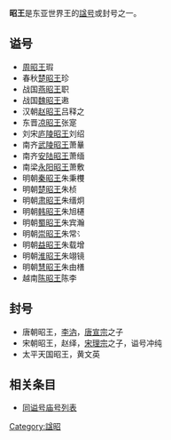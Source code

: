 '''昭王'''是东亚世界王的[[諡|諡号]]或封号之一。

==谥号==
* [[周昭王|周昭王]]瑕
* 春秋[[楚昭王|楚昭王]]珍
* 战国[[燕昭王|燕昭王]]职
* 战国[[魏昭王|魏昭王]]遫
* 汉朝[[吕释之|赵昭王]]吕释之
* 东晋[[张寔|凉昭王]]张寔
* 刘宋[[劉紹|庐陵昭王]]刘绍
* 南齐[[蕭曅|武陵昭王]]萧曅
* 南齐[[蕭緬|安陆昭王]]萧缅
* 南梁[[蕭敷|永阳昭王]]萧敷
* 明朝[[朱秉欆|秦昭王]]朱秉欆
* 明朝[[朱楨_(明朝)|楚昭王]]朱桢
* 明朝[[朱縉炯|肃昭王]]朱缙炯
* 明朝[[朱旭櫏|韩昭王]]朱旭櫏
* 明朝[[朱賓瀚|蜀昭王]]朱宾瀚
* 明朝[[崇昭王|崇昭王]]朱常[[File:氵水聿缺字.svg|15px]]
* 明朝[[朱載增_(明益王)|益昭王]]朱载增
* 明朝[[朱翊鏡|淮昭王]]朱翊镜
* 明朝[[朱由橏|慧昭王]]朱由橏
* 越南[[陳李|陈昭王]]陈李


==封号==
* 唐朝昭王，[[李汭|李汭]]，[[唐宣宗|唐宣宗]]之子
* 宋朝昭王，赵绎，[[宋理宗|宋理宗]]之子，谥号冲纯
* 太平天国昭王，黄文英


== 相关条目 ==
* [[同谥号庙号列表|同谥号庙号列表]]

[[Category:諡昭|Category:諡昭]]
{{disambig}}